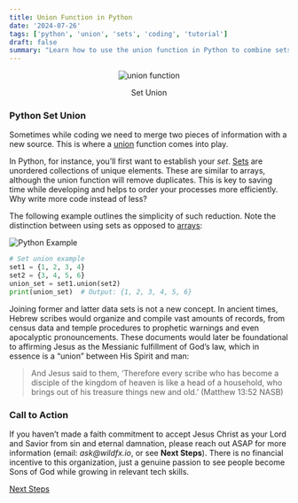 ```yaml
---
title: Union Function in Python
date: '2024-07-26'
tags: ['python', 'union', 'sets', 'coding', 'tutorial']
draft: false
summary: "Learn how to use the union function in Python to combine sets efficiently."
---
```


<div style="text-align: center;">
  <img src="https://substack-post-media.s3.amazonaws.com/public/images/fdf698fa-958e-492e-b68e-917b5dc8fd55_338x325.jpeg" alt="union function" />
  <p>Set Union</p>
</div>

### Python Set Union

Sometimes while coding we need to merge two pieces of information with a new source. This is where a [union](https://www.w3schools.com/python/ref_set_union.asp) function comes into play.

In Python, for instance, you’ll first want to establish your _set_. [Sets](https://www.geeksforgeeks.org/union-function-python/#) are unordered collections of unique elements. These are similar to arrays, although the union function will remove duplicates. This is key to saving time while developing and helps to order your processes more efficiently. Why write more code instead of less?

The following example outlines the simplicity of such reduction. Note the distinction between using sets as opposed to [arrays](https://www.w3schools.com/python/python_arrays.asp):

![Python Example](https://substack-post-media.s3.amazonaws.com/public/images/b52ae0f7-dd92-4586-bcdb-8e41253dff20_800x576.gif)

```python
# Set union example
set1 = {1, 2, 3, 4}
set2 = {3, 4, 5, 6}
union_set = set1.union(set2)
print(union_set)  # Output: {1, 2, 3, 4, 5, 6}
```

Joining former and latter data sets is not a new concept. In ancient times, Hebrew scribes would organize and compile vast amounts of records, from census data and temple procedures to prophetic warnings and even apocalyptic pronouncements. These documents would later be foundational to affirming Jesus as the Messianic fulfillment of God’s law, which in essence is a “union” between His Spirit and man:

> And Jesus said to them, ‘Therefore every scribe who has become a disciple of the kingdom of heaven is like a head of a household, who brings out of his treasure things new and old.’ (Matthew 13:52 NASB)

### Call to Action

If you haven’t made a faith commitment to accept Jesus Christ as your Lord and Savior from sin and eternal damnation, please reach out ASAP for more information (email: _ask@wildfx.io_, or see **Next Steps**). There is no financial incentive to this organization, just a genuine passion to see people become Sons of God while growing in relevant tech skills.

[Next Steps](https://www.gotquestions.org/new-Christian.html)

